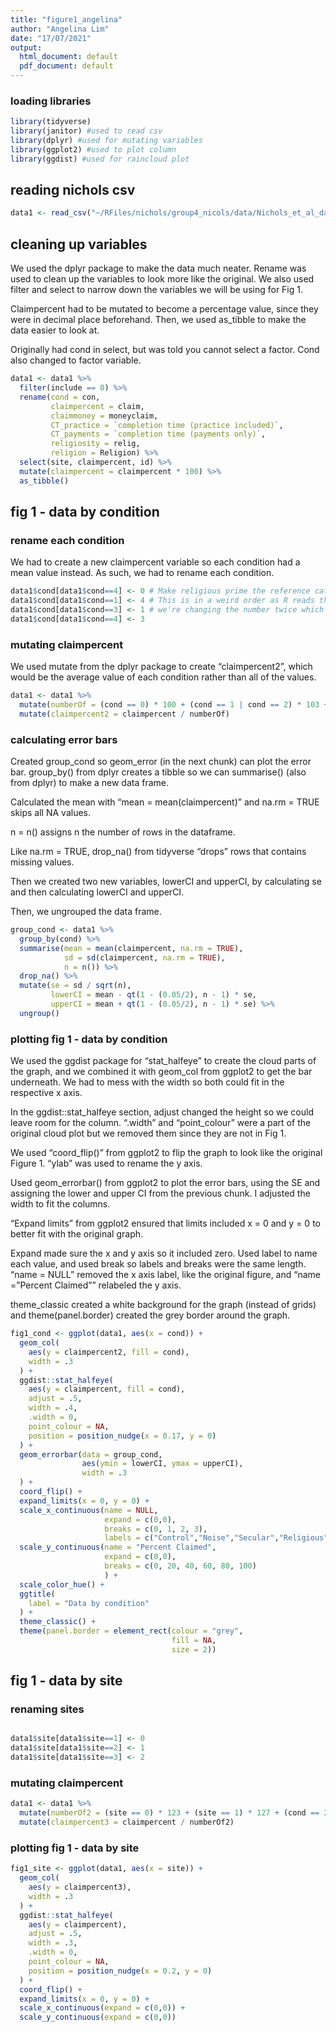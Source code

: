 ```yaml
---
title: "figure1_angelina"
author: "Angelina Lim"
date: "17/07/2021"
output:
  html_document: default
  pdf_document: default
---
```


### loading libraries
```r

library(tidyverse)
library(janitor) #used to read csv
library(dplyr) #used for mutating variables
library(ggplot2) #used to plot column
library(ggdist) #used for raincloud plot

```

## reading nichols csv

```r

data1 <- read_csv("~/RFiles/nichols/group4_nicols/data/Nichols_et_al_data.csv")

```

## cleaning up variables 

We used the dplyr package to make the data much neater. Rename was used to clean up the variables to look more like the original. We also used filter and select to narrow down the variables we will be using for Fig 1. 

Claimpercent had to be mutated to become a percentage value, since they were in decimal place beforehand. Then, we used as_tibble to make the data easier to look at.

Originally had cond in select, but was told you cannot select a factor. Cond also changed to factor variable.

```r
data1 <- data1 %>%  
  filter(include == 0) %>% 
  rename(cond = con,
         claimpercent = claim,
         claimmoney = moneyclaim,
         CT_practice = `completion time (practice included)`,
         CT_payments = `completion time (payments only)`,
         religiosity = relig,
         religion = Religion) %>% 
  select(site, claimpercent, id) %>% 
  mutate(claimpercent = claimpercent * 100) %>% 
  as_tibble()

```

## fig 1 - data by condition

### rename each condition

We had to create a new claimpercent variable so each condition had a mean value instead. As such, we had to rename each condition.

```r

data1$cond[data1$cond==4] <- 0 # Make religious prime the reference category
data1$cond[data1$cond==1] <- 4 # This is in a weird order as R reads the code line by line, so if we go from top to bottom, 
data1$cond[data1$cond==3] <- 1 # we're changing the number twice which screws up our dataframe
data1$cond[data1$cond==4] <- 3

```

### mutating claimpercent

We used mutate from the dplyr package to create "claimpercent2", which would be the average value of each condition rather than all of the values.

```r

data1 <- data1 %>% 
  mutate(numberOf = (cond == 0) * 100 + (cond == 1 | cond == 2) * 103 + (cond == 3) * 102) %>% 
  mutate(claimpercent2 = claimpercent / numberOf)

```

### calculating error bars

Created group_cond so geom_error (in the next chunk) can plot the error bar. group_by() from dplyr creates a tibble so we can summarise() (also from dplyr) to make a new data frame. 

Calculated the mean with "mean = mean(claimpercent)" and na.rm = TRUE skips all NA values.

n = n() assigns n the number of rows in the dataframe.

Like na.rm = TRUE, drop_na() from tidyverse "drops" rows that contains missing values.

Then we created two new variables, lowerCI and upperCI, by calculating se and then calculating lowerCI and upperCI.

Then, we ungrouped the data frame.

```r

group_cond <- data1 %>% 
  group_by(cond) %>% 
  summarise(mean = mean(claimpercent, na.rm = TRUE),
            sd = sd(claimpercent, na.rm = TRUE),
            n = n()) %>% 
  drop_na() %>% 
  mutate(se = sd / sqrt(n),
         lowerCI = mean - qt(1 - (0.05/2), n - 1) * se,
         upperCI = mean + qt(1 - (0.05/2), n - 1) * se) %>% 
  ungroup()

```


### plotting fig 1 - data by condition

We used the ggdist package for "stat_halfeye" to create the cloud parts of the graph, and we combined it with geom_col from ggplot2 to get the bar underneath. We had to mess with the width so both could fit in the respective x axis. 

In the ggdist::stat_halfeye section, adjust changed the height so we could leave room for the column. ".width" and "point_colour" were a part of the original cloud plot but we removed them since they are not in Fig 1.

We used "coord_flip()" from ggplot2 to flip the graph to look like the original Figure 1. "ylab" was used to rename the y axis.

Used geom_errorbar() from ggplot2 to plot the error bars, using the SE and assigning the lower and upper CI from the previous chunk. I adjusted the width to fit the columns.

"Expand limits" from ggplot2 ensured that limits included x = 0 and y = 0 to better fit with the original graph.

Expand made sure the x and y axis so it included zero. Used label to name each value, and used break so labels and breaks were the same length. "name = NULL" removed the x axis label, like the original figure, and "name = "Percent Claimed"" relabeled the y axis.

theme_classic created a white background for the graph (instead of grids) and theme(panel.border) created the grey border around the graph.


```r

fig1_cond <- ggplot(data1, aes(x = cond)) +
  geom_col(
    aes(y = claimpercent2, fill = cond),
    width = .3
  ) +
  ggdist::stat_halfeye(
    aes(y = claimpercent, fill = cond),
    adjust = .5,
    width = .4,
    .width = 0,
    point_colour = NA,
    position = position_nudge(x = 0.17, y = 0)
  ) +
  geom_errorbar(data = group_cond,
                aes(ymin = lowerCI, ymax = upperCI),
                width = .3
  ) +
  coord_flip() +
  expand_limits(x = 0, y = 0) +
  scale_x_continuous(name = NULL,
                     expand = c(0,0), 
                     breaks = c(0, 1, 2, 3),
                     labels = c("Control","Noise","Secular","Religious")) +
  scale_y_continuous(name = "Percent Claimed",
                     expand = c(0,0),
                     breaks = c(0, 20, 40, 60, 80, 100)
                     ) +
  scale_color_hue() +
  ggtitle(
    label = "Data by condition"
  ) +
  theme_classic() +
  theme(panel.border = element_rect(colour = "grey",
                                    fill = NA,
                                    size = 2))

```

## fig 1 - data by site

### renaming sites

```r
```


```r
data1$site[data1$site==1] <- 0 
data1$site[data1$site==2] <- 1 
data1$site[data1$site==3] <- 2 
```


### mutating claimpercent

```r
data1 <- data1 %>% 
  mutate(numberOf2 = (site == 0) * 123 + (site == 1) * 127 + (cond == 2) * 156) %>% 
  mutate(claimpercent3 = claimpercent / numberOf2)
```


### plotting fig 1 - data by site

```r
fig1_site <- ggplot(data1, aes(x = site)) +
  geom_col(
    aes(y = claimpercent3),
    width = .3
  ) +
  ggdist::stat_halfeye(
    aes(y = claimpercent),
    adjust = .5,
    width = .3,
    .width = 0,
    point_colour = NA,
    position = position_nudge(x = 0.2, y = 0)
  ) +
  coord_flip() +
  expand_limits(x = 0, y = 0) +
  scale_x_continuous(expand = c(0,0)) +
  scale_y_continuous(expand = c(0,0)) 
```

